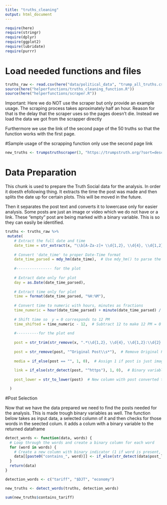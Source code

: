 ```yaml
---
title: "truths_cleaning"
output: html_document
---
```


```r
require(here)
require(stringr)
require(dplyr)
require(ggplot2)
require(lubridate)
require(purrr)
```


# Load needed functions and files
```r
truths_raw <- read.csv(here("data/political_data", "trump_all_truths.csv"))
source(here("helperfunctions/truths_cleaning_function.R"))
source(here("helperfunctions/scraper.R"))
```
Important: Here we do NOT use the scraper but only provide an example usage. The scraping process takes aproximately half an hour. Reason for that is the delay that the scraper uses so the pages doesn't die. Instead we load the data we got from the scrapper directly

Furthermore we use the link of the second page of the 50 truths so that the function works with the first page.


#Sample usage of the scrapping function
only use the second page link
```r
new_truths <- trumpstruthscraper(3, "https://trumpstruth.org/?sort=desc&per_page=50&cursor=eyJzdGF0dXNfY3JlYXRlZF9hdCI6IjIwMjUtMDUtMDggMDk6NDI6MzciLCJfcG9pbnRzVG9OZXh0SXRlbXMiOnRydWV9&sort=desc&per_page=50&query=&start_date=&end_date=")
```


# Data Preparation
This chunk is used to prepare the Truth Social data for the analysis. In order it doesth efollowing thing. It extracts the time the post was made and then splits the date up for certain plots. This will be moved in the future.

Then it separates the post text and converts it to lowercase only for easier analysis. Some posts are just an image or video which we do not have or a link. These "empty" post are being marked with a binary variable. This is so they can easily be identified. 


```r
truths <- truths_raw %>%
 mutate(
    # Extract the full date and time
    date_time = str_extract(x, "\\b[A-Za-z]+ \\d{1,2}, \\d{4}, \\d{1,2}:\\d{2} [APM]{2}\\b"),
    
    # Convert 'date_time' to proper Date-Time format
    date_time_parsed = mdy_hm(date_time),  # Use mdy_hm() to parse the datetime
    
    #---------------- for the plot
    
    # Extract date only for plot
    day = as.Date(date_time_parsed),
    
    # Extract time only for plot
    time = format(date_time_parsed, "%H:%M"),
    
    # Convert time to numeric with hours, minutes as fractions
    time_numeric = hour(date_time_parsed) + minute(date_time_parsed) / 60,
    
    # Shift time so  y = 0 corresponds to 12 PM
    time_shifted = time_numeric - 12,  # Subtract 12 to make 12 PM = 0
    
    #----------for the plot end
    
    post = str_trim(str_remove(x, ".*\\d{1,2}, \\d{4}, \\d{1,2}:\\d{2} [APM]{2}\\s*")),
    
    post = str_remove(post, "^Original Post\\s*"),  # Remove Original Post string
    
    media = if_else(post == "", 1, 0),  # Assign 1 if post is just image/video, otherwise 0
    
    link = if_else(str_detect(post, "^https"), 1, 0),  # Binary variable for URLs -> starting with https
    
    post_lower = str_to_lower(post)  # New column with post converted to lowercase

  )
```

#Post Selection

Now that we have the data prepared we need to find the posts needed for the analysis. This is made trough binary variables as well. The function below takes as input data, a selected column of it and then checks for those words in the seected colum. it adds a colum with a binary variable to the returned dataframe

```r
detect_words <- function(data, words) {
  # Loop through the words and create a binary column for each word
  for (word in words) {
    # Create a new column with binary indicator (1 if word is present, 0 if not)
    data[[paste0("contains_", word)]] <- if_else(str_detect(data$post_lower, word), 1, 0)
  }
  return(data)
}
```



```r
detection_words <- c("tariff", "$DJT", "economy")

new_truths <- detect_words(truths, detection_words)
```

```r
sum(new_truths$contains_tariff)
```


